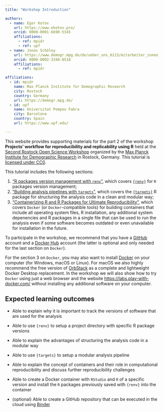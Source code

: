 ```yaml
---
title: "Workshop Introduction"

authors:
  - name: Egor Kotov
    url: https://www.ekotov.pro/
    orcid: 0000-0001-6690-5345
    affiliations:
      - ref: mpidr
      - ref: upf
  - name: Jonas Schöley
    url: https://www.demogr.mpg.de/de/ueber_uns_6113/mitarbeiter_innen_1899/jonas_schoeley_2341/
    orcid: 0000-0002-3340-8518
    affiliations:
      - ref: mpidr

affiliations:
  - id: mpidr
    name: Max Planck Institute for Demographic Research
    city: Rostock
    country: Germany
    url: https://demogr.mpg.de/
  - id: upf
    name: Universitat Pompeu Fabra
    city: Barcelona
    country: Spain
    url: https://www.upf.edu/

---
```


This website provides supporting materials for the part 2 of the workshop **Projects’ workflow for reproducibility and replicability using R** held at the [Second Rostock Open Science Workshop](https://www.demogr.mpg.de/en/news_events_6123/calendar_1921/second_rostock_open_science_workshop_13282){target="_blank"} organized by the [Max Planck Institute for Demographic Research](https://demogr.mpg.de/){target="_blank"} in Rostock, Germany. This tutorial is [licensed under CC0](license.qmd).

This tutorial includes the following sections:

1. ["R packages version management with `renv`"](1-r-packages.qmd), which covers [`{renv}`](https://rstudio.github.io/renv/){target="_blank"} for `R` packages version management;
2. ["Building analysis pipelines with `targets`"](2-analysis-pipeline.qmd), which covers the [`{targets}`](https://docs.ropensci.org/targets/){target="_blank"} R package for structuring the analysis code in a clean and modular way;
3. ["Containerizing R and R Packages for Ultimate Reproducibility"](3-containers.qmd), which covers `Docker` (or `Docker`-compatible tools) for building containers that include all operating system files, R installation, any additional system depenencies and R packages in a single file that can be used to run the analysis even if some software becomes outdated or even unavailable for installation in the future.

To participate in the workshop, we recommend that you have a [GitHub](https://github.com/){target="_blank"} account and a [Docker Hub](https://hub.docker.com/){target="_blank"} account (the latter is optional and only needed for the last section on `Docker`).

For the section 3 on `Docker`, you may also want to install [Docker](https://docs.docker.com/get-docker/){target="_blank"} on your computer (for Windows, macOS or Linux). For macOS we also highly recommend the free version of [OrbStack](https://orbstack.dev/download){target="_blank"} as a complete and lightweight Docker Desktop replacement. In the workshop we will also show how to try `Docker` using just a web browser and the website [https://labs.play-with-docker.com/](https://labs.play-with-docker.com/){target="_blank"} without installing any additional software on your computer.

## Expected learning outcomes

- Able to explain why it is important to track the versions of software that are used for the analysis

- Able to use `{renv}` to setup a project directory with specific R package versions

- Able to explain the advantages of structuring the analysis code in a modular way

- Able to use `{targets}` to setup a modular analysis pipeline

- Able to explain the concept of containers and their role in computational reproducibility and discuss further reproducibility challenges

- Able to create a Docker container with `RStudio` and `R` of a specific version and install the `R` packages previously saved with `{renv}` into the container

- (optional) Able to create a GitHub repository that can be executed in the cloud using [Binder](https://mybinder.org/){target="_blank"}
